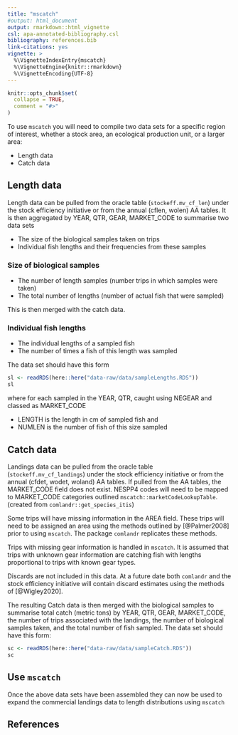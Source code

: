 ```yaml
---
title: "mscatch"
#output: html_document
output: rmarkdown::html_vignette
csl: apa-annotated-bibliography.csl
bibliography: references.bib
link-citations: yes
vignette: >
  %\VignetteIndexEntry{mscatch}
  %\VignetteEngine{knitr::rmarkdown}
  %\VignetteEncoding{UTF-8}
---
```


```r
knitr::opts_chunk$set(
  collapse = TRUE,
  comment = "#>"
)
```

To use `mscatch` you will need to compile two data sets for a specific region of interest, whether a stock area, an ecological production unit, or a larger area:

* Length data
* Catch data

## Length data

Length data can be pulled from the oracle table (`stockeff.mv_cf_len`) under the stock efficiency initiative or from the annual (cflen, wolen) AA tables. It is then aggregated by YEAR, QTR, GEAR, MARKET_CODE to summarise two data sets

* The size of the biological samples taken on trips
* Individual fish lengths and their frequencies from these samples

### Size of biological samples

* The number of length samples (number trips in which samples were taken) 
* The total number of lengths (number of actual fish that were sampled) 

This is then merged with the catch data.

### Individual fish lengths

* The individual lengths of a sampled fish
* The number of times a fish of this length was sampled

The data set should have this form

``` r
sl <- readRDS(here::here("data-raw/data/sampleLengths.RDS"))
sl
```

where for each sampled in the YEAR, QTR, caught using NEGEAR and classed as MARKET_CODE

* LENGTH is the length in cm of sampled fish and 
* NUMLEN is the number of fish of this size sampled 

## Catch data

Landings data can be pulled from the oracle table (`stockeff.mv_cf_landings`) under the stock efficiency initiative or from the annual (cfdet, wodet, woland) AA tables. If pulled from the AA tables, the MARKET_CODE field does not exist. NESPP4 codes will need to be mapped to MARKET_CODE categories outlined `mscatch::marketCodeLookupTable`. (created from `comlandr::get_species_itis`)

Some trips will have missing information in the AREA field. These trips will need to be assigned an area using the methods outlined by [@Palmer2008] prior to using `mscatch`. The package `comlandr` replicates these methods.

Trips with missing gear information is handled in `mscatch`. It is assumed that trips with unknown gear information are catching fish with lengths proportional to trips with known gear types.

Discards are not included in this data. At a future date both `comlandr` and the stock efficiency initiative will contain discard estimates using the methods of [@Wigley2020].

The resulting Catch data is then merged with the biological samples to summarise total catch (metric tons) by YEAR, QTR, GEAR, MARKET_CODE, the number of trips associated with the landings, the number of biological samples taken, and the total number of fish sampled. The data set should have this form:

``` r
sc <- readRDS(here::here("data-raw/data/sampleCatch.RDS"))
sc
```

## Use `mscatch`

Once the above data sets have been assembled they can now be used to expand the commercial landings data to length distributions using `mscatch`


## References


